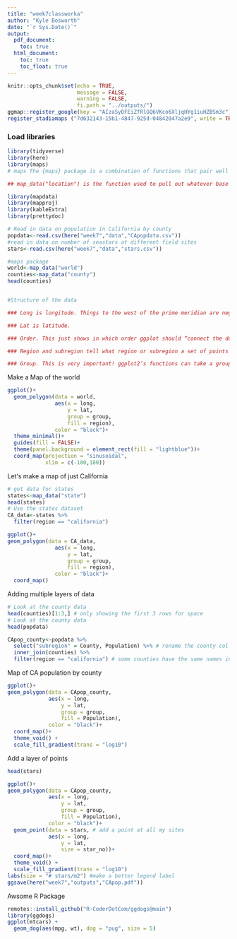 ```yaml
---
title: "week7classworka"
author: "Kyle Bosworth"
date: "`r Sys.Date()`"
output:
  pdf_document:
    toc: true
  html_document:
    toc: true
    toc_float: true
---
```


```r
knitr::opts_chunk$set(echo = TRUE,
                      message = FALSE,
                      warning = FALSE,
                      fi.path = "../outputs/")
ggmap::register_google(key = "AIzaSyDFEiZfRlGQ6VKco6XljqHYg1iuHZBSm3c")
register_stadiamaps ("7d632143-15b1-4847-925d-04842047a2e9", write = TRUE)
```

### Load libraries
```r
library(tidyverse)
library(here)
library(maps)
# maps The {maps} package is a combination of functions that pair well with ggplot and base layers for maps (i.e. polygons of regions of interest).

## map_data("location") is the function used to pull out whatever base layer that you want.

library(mapdata)
library(mapproj)
library(kableExtra)
library(prettydoc)
```

```r
# Read in data on population in California by county
popdata<-read.csv(here("week7","data","CApopdata.csv"))
#read in data on number of seastars at different field sites
stars<-read.csv(here("week7","data","stars.csv"))

#maps package
world<-map_data("world")
counties<-map_data("county")
head(counties)


#Structure of the data

### Long is longitude. Things to the west of the prime meridian are negative.

### Lat is latitude.

### Order. This just shows in which order ggplot should “connect the dots”

### Region and subregion tell what region or subregion a set of points surrounds.

### Group. This is very important! ggplot2’s functions can take a group argument which controls (amongst other things) whether adjacent points should be connected by lines. If they are in the same group, then they get connected, but if they are in different groups then they don’t. Essentially, having to points in different groups means that ggplot “lifts the pen” when going between them.
```

Make a Map of the world
```r
ggplot()+
  geom_polygon(data = world, 
               aes(x = long,
                   y = lat,
                   group = group, 
                   fill = region),
               color = "black")+
  theme_minimal()+
  guides(fill = FALSE)+
  theme(panel.background = element_rect(fill = "lightblue"))+
  coord_map(projection = "sinusoidal",
            xlim = c(-180,180))
```
Letʻs make a map of just California
```r
# get data for states
states<-map_data("state")
head(states)
# Use the states dataset
CA_data<-states %>%
  filter(region == "california")

ggplot()+
geom_polygon(data = CA_data, 
               aes(x = long,
                   y = lat,
                   group = group, 
                   fill = region),
               color = "black")+
  coord_map()
```

Adding multiple layers of data
```r
# Look at the county data
head(counties)[1:3,] # only showing the first 3 rows for space
# Look at the county data
head(popdata)

CApop_county<-popdata %>%
  select("subregion" = County, Population) %>% # rename the county col
  inner_join(counties) %>%
  filter(region == "california") # some counties have the same names in other state
```

Map of CA population by county
```r
ggplot()+
geom_polygon(data = CApop_county, 
             aes(x = long, 
                 y = lat, 
                 group = group,
                 fill = Population),  
             color = "black")+
  coord_map()+
  theme_void() +
  scale_fill_gradient(trans = "log10")
```

Add a layer of points
```r
head(stars)

ggplot()+
geom_polygon(data = CApop_county, 
             aes(x = long, 
                 y = lat, 
                 group = group,
                 fill = Population),  
             color = "black")+
  geom_point(data = stars, # add a point at all my sites 
             aes(x = long, 
                 y = lat,
                 size = star_no))+
  coord_map()+
  theme_void() +
  scale_fill_gradient(trans = "log10")
labs(size = "# stars/m2") #make a better legend label
ggsave(here("week7","outputs","CApop.pdf"))
```
Awsome R Package
```r
remotes::install_github("R-CoderDotCom/ggdogs@main")
library(ggdogs)
ggplot(mtcars) +
  geom_dog(aes(mpg, wt), dog = "pug", size = 5)

```

